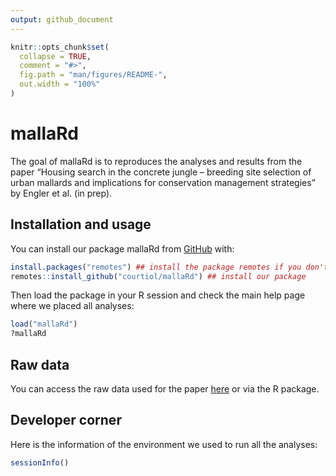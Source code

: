 ```yaml
---
output: github_document
---
```


<!-- README.md is generated from README.Rmd. Please edit that file -->

```r
knitr::opts_chunk$set(
  collapse = TRUE,
  comment = "#>",
  fig.path = "man/figures/README-",
  out.width = "100%"
)
```


# mallaRd

<!-- badges: start -->
<!-- badges: end -->

The goal of mallaRd is to reproduces the analyses and results from the paper "Housing search in the concrete jungle – breeding site selection of urban mallards and implications for conservation management strategies" by Engler et al. (in prep). 

## Installation and usage

You can install our package mallaRd from [GitHub](https://github.com/) with:

```r
install.packages("remotes") ## install the package remotes if you don't have it
remotes::install_github("courtiol/mallaRd") ## install our package
```

Then load the package in your R session and check the main help page where we placed all analyses:

```r
load("mallaRd")
?mallaRd
```

## Raw data

You can access the raw data used for the paper [here](inst/extdata/raw_data.csv) or via the R package.

## Developer corner

Here is the information of the environment we used to run all the analyses:

```r
sessionInfo()
```

